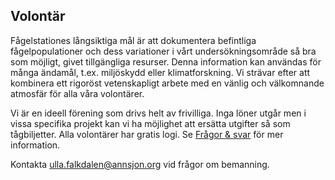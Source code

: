 
## Volontär

Fågelstationes långsiktiga mål är att dokumentera befintliga fågelpopulationer och dess variationer i vårt undersöknings&shy;område så bra som möjligt, givet tillgängliga resurser. Denna information kan användas för många ändamål, t.ex. miljöskydd eller klimatforskning. Vi strävar efter att kombinera ett rigoröst vetenskapligt arbete med en vänlig och välkomnande atmosfär för alla våra volontärer.

Vi är en ideell förening som drivs helt av frivilliga. Inga löner utgår men i vissa specifika projekt kan vi ha möjlighet att ersätta utgifter så som tågbiljetter. Alla volontärer har gratis logi. Se [Frågor & svar](/volunteer/information) för mer information.

<VolunteerCollapsible id="surveys" title="Inventering">
  <SurveyRequirements />
</VolunteerCollapsible>

<VolunteerCollapsible id="ringing" title="Ringmärkning">
  <RingingRequirements />
</VolunteerCollapsible>

Kontakta ulla.falkdalen@annsjon.org vid frågor om bemanning.
